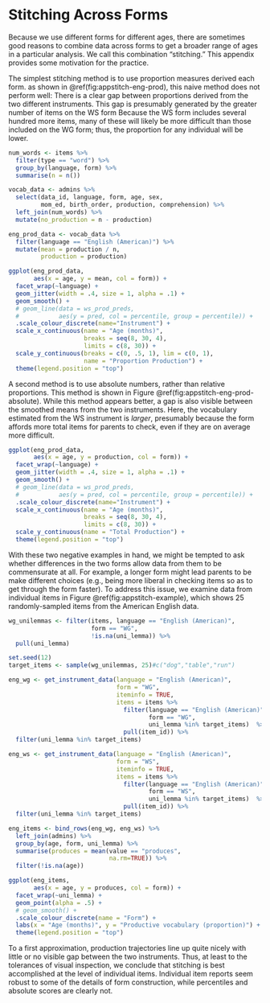 # Stitching Across Forms {#appendix-stitching}

Because we use different forms for different ages, there are sometimes good reasons to combine data across forms to get a broader range of ages in a particular analysis. We call this combination "stitching." This appendix provides some motivation for the practice. 

The simplest stitching method is to use proportion measures derived each form. as shown in \@ref(fig:appstitch-eng-prod), this naive method does not perform well: There is a clear gap between proportions derived from the two different instruments. This gap is presumably generated by the greater number of items on the WS form Because the WS form includes several hundred more items, many of these will likely be more difficult than those included on the WG form; thus, the proportion for any individual will be lower. 

```r
num_words <- items %>%
  filter(type == "word") %>%
  group_by(language, form) %>%
  summarise(n = n())

vocab_data <- admins %>%
  select(data_id, language, form, age, sex,
         mom_ed, birth_order, production, comprehension) %>%
  left_join(num_words) %>%
  mutate(no_production = n - production)

eng_prod_data <- vocab_data %>%
  filter(language == "English (American)") %>%
  mutate(mean = production / n, 
         production = production)

ggplot(eng_prod_data,
       aes(x = age, y = mean, col = form)) +
  facet_wrap(~language) +
  geom_jitter(width = .4, size = 1, alpha = .1) +
  geom_smooth() +
  # geom_line(data = ws_prod_preds,
  #           aes(y = pred, col = percentile, group = percentile)) +
  .scale_colour_discrete(name="Instrument") +
  scale_x_continuous(name = "Age (months)",
                     breaks = seq(8, 30, 4),
                     limits = c(8, 30)) +
  scale_y_continuous(breaks = c(0, .5, 1), lim = c(0, 1),
                     name = "Proportion Production") +
  theme(legend.position = "top")
```
A second method is to use absolute numbers, rather than relative proportions. This method is shown in Figure \@ref(fig:appstitch-eng-prod-absolute). While this method appears better, a gap is also visible between the smoothed means from the two instruments. Here, the vocabulary estimated from the WS instrument is *larger*, presumably because the form affords more total items for parents to check, even if they are on average more difficult. 

```r
ggplot(eng_prod_data,
       aes(x = age, y = production, col = form)) +
  facet_wrap(~language) +
  geom_jitter(width = .4, size = 1, alpha = .1) +
  geom_smooth() +
  # geom_line(data = ws_prod_preds,
  #           aes(y = pred, col = percentile, group = percentile)) +
  .scale_colour_discrete(name="Instrument") +
  scale_x_continuous(name = "Age (months)",
                     breaks = seq(8, 30, 4),
                     limits = c(8, 30)) +
  scale_y_continuous(name = "Total Production") +
  theme(legend.position = "top")
```

With these two negative examples in hand, we might be tempted to ask whether differences in the two forms allow data from them to be commensurate at all. For example, a longer form might lead parents to be make different choices (e.g., being more liberal in checking items so as to get through the form faster). To address this issue, we examine data from individual items in  Figure \@ref(fig:appstitch-example), which shows 25 randomly-sampled items from the American English data.

```r

wg_unilemmas <- filter(items, language == "English (American)",
                       form == "WG",
                       !is.na(uni_lemma)) %>%
  pull(uni_lemma)

set.seed(12)
target_items <- sample(wg_unilemmas, 25)#c("dog","table","run")

eng_wg <- get_instrument_data(language = "English (American)",
                              form = "WG", 
                              iteminfo = TRUE, 
                              items = items %>%
                                filter(language == "English (American)", 
                                       form == "WG", 
                                       uni_lemma %in% target_items)  %>%
                                pull(item_id)) %>%
  filter(uni_lemma %in% target_items)

eng_ws <- get_instrument_data(language = "English (American)",
                              form = "WS", 
                              iteminfo = TRUE, 
                              items = items %>%
                                filter(language == "English (American)", 
                                       form == "WS", 
                                       uni_lemma %in% target_items)  %>%
                                pull(item_id)) %>%
  filter(uni_lemma %in% target_items)

eng_items <- bind_rows(eng_wg, eng_ws) %>%
  left_join(admins) %>%
  group_by(age, form, uni_lemma) %>%
  summarise(produces = mean(value == "produces", 
                            na.rm=TRUE)) %>%
  filter(!is.na(age))

ggplot(eng_items, 
       aes(x = age, y = produces, col = form)) + 
  facet_wrap(~uni_lemma) +
  geom_point(alpha = .5) + 
  # geom_smooth() +
  .scale_colour_discrete(name = "Form") +
  labs(x = "Age (months)", y = "Productive vocabulary (proportion)") +
  theme(legend.position = "top")
```


To a first approximation, production trajectories line up quite nicely with little or no visible gap between the two instruments. Thus, at least to the tolerances of visual inspection, we conclude that stitching is best accomplished at the level of individual items. Individual item reports seem robust to some of the details of form construction, while percentiles and absolute scores are clearly not. 

 
<!-- In contrast, this procedure does not work for full percentile ranks -- presumably because of the differences in -->


<!-- You can also stitch item by item, this is trickier but better.  -->

